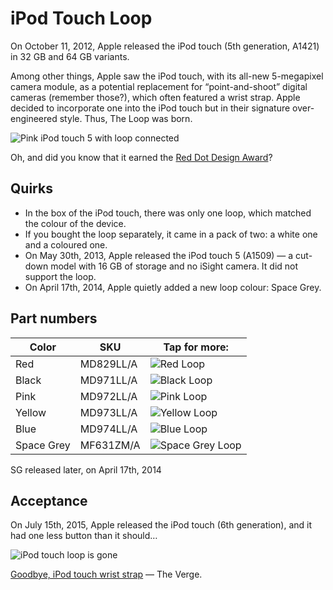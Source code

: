

# iPod Touch Loop

On October 11, 2012, Apple released the iPod touch (5th generation, A1421) in 32 GB and 64 GB variants.

Among other things, Apple saw the iPod touch, with its all-new 5-megapixel camera module, as a potential replacement for “point-and-shoot” digital cameras (remember those?), which often featured a wrist strap. Apple decided to incorporate one into the iPod touch but in their signature over-engineered style. Thus, The Loop was born.

<img src="/assets/2012_loop.webp" alt="Pink iPod touch 5 with loop connected"></img>

Oh, and did you know that it earned the [Red Dot Design Award](https://www.red-dot.org/project/ipod-touch-loop-7740)?

## Quirks

- In the box of the iPod touch, there was only one loop, which matched the colour of the device.
- If you bought the loop separately, it came in a pack of two: a white one and a coloured one.
- On May 30th, 2013, Apple released the iPod touch 5 (A1509) — a cut-down model with 16 GB of storage and no iSight camera. It did not support the loop.
- On April 17th, 2014, Apple quietly added a new loop colour: Space Grey.

## Part numbers

| Color | SKU | Tap for more: |
| --- | --- | --- |
| Red | MD829<wbr/>LL/A | <Link href="/ancient/ipod-touch/MD829"><img src="https://everycase.imgix.net/everypreview/MD829_AV2.webp" alt="Red Loop"/></Link> |
| Black | MD971<wbr/>LL/A | <Link href="/ancient/ipod-touch/MD971"><img src="https://everycase.imgix.net/everypreview/MD971_AV2.webp" alt="Black Loop"/></Link> |
| Pink | MD972<wbr/>LL/A | <Link href="/ancient/ipod-touch/MD972"><img src="https://everycase.imgix.net/everypreview/MD972_AV2.webp" alt="Pink Loop"/></Link> |
| Yellow | MD973<wbr/>LL/A | <Link href="/ancient/ipod-touch/MD973"><img src="https://everycase.imgix.net/everypreview/MD973_AV2.webp" alt="Yellow Loop"/></Link> |
| Blue | MD974<wbr/>LL/A | <Link href="/ancient/ipod-touch/MD974"><img src="https://everycase.imgix.net/everypreview/MD974_AV2.webp" alt="Blue Loop"/></Link> |
| Space Grey | MF631<wbr/>ZM/A | <Link href="/ancient/ipod-touch/MF631"><img src="https://everycase.imgix.net/everypreview/MF631_AV2.webp" alt="Space Grey Loop"/></Link> |

SG released later, on April 17th, 2014

## Acceptance

On July 15th, 2015, Apple released the iPod touch (6th generation), and it had one less button than it should…

<img src="/assets/2012_ipod.webp" alt="iPod touch loop is gone"></img>

[Goodbye, iPod touch wrist strap](https://www.theverge.com/2015/7/15/8970423/ipod-touch-loop-design-over) — The Verge.
